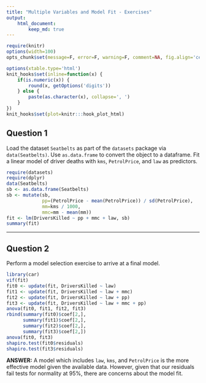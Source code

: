 ```yaml
---
title: "Multiple Variables and Model Fit - Exercises"
output:
    html_document:
        keep_md: true
---
```


```r
require(knitr)
options(width=100)
opts_chunk$set(message=F, error=F, warning=F, comment=NA, fig.align='center', dpi=100, tidy=F, cache.path='.cache/', fig.path='fig/')

options(xtable.type='html')
knit_hooks$set(inline=function(x) {
    if(is.numeric(x)) {
        round(x, getOptions('digits'))
    } else {
        paste(as.character(x), collapse=', ')
    }
})
knit_hooks$set(plot=knitr:::hook_plot_html)
```

## Question 1

Load the dataset `Seatbelts` as part of the `datasets` package via `data(Seatbelts)`. Use `as.data.frame` to convert the object to a dataframe. Fit a linear model of driver deaths with `kms`, `PetrolPrice`, and `law` as predictors.

```r
require(datasets)
require(dplyr)
data(Seatbelts)
sb <- as.data.frame(Seatbelts)
sb <- mutate(sb,
             pp=(PetrolPrice - mean(PetrolPrice)) / sd(PetrolPrice),
             mm=kms / 1000,
             mmc=mm - mean(mm))
fit <- lm(DriversKilled ~ pp + mmc + law, sb)
summary(fit)
```

---

## Question 2

Perform a model selection exercise to arrive at a final model.

```r
library(car)
vif(fit)
fit0 <- update(fit, DriversKilled ~ law)
fit1 <- update(fit, DriversKilled ~ law + mmc)
fit2 <- update(fit, DriversKilled ~ law + pp)
fit3 <- update(fit, DriversKilled ~ law + mmc + pp)
anova(fit0, fit1, fit2, fit3)
rbind(summary(fit0)$coef[2,],
      summary(fit1)$coef[2,],
      summary(fit2)$coef[2,],
      summary(fit3)$coef[2,])
anova(fit0, fit3)
shapiro.test(fit0$residuals)
shapiro.test(fit3$residuals)
```

**ANSWER:** A model which includes `law`, `kms`, and `PetrolPrice` is the more effective model given the available data. However, given that our residuals fail tests for normality at 95%, there are concerns about the model fit. 